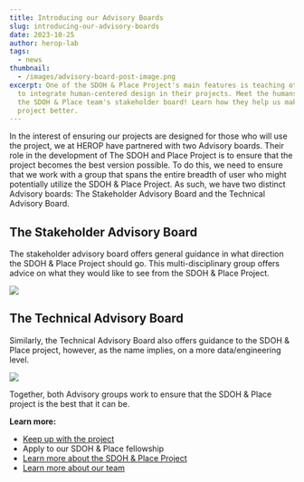 ```yaml
---
title: Introducing our Advisory Boards
slug: introducing-our-advisory-boards
date: 2023-10-25
author: herop-lab
tags:
  - news
thumbnail:
  - /images/advisory-board-post-image.png
excerpt: One of the SDOH & Place Project's main features is teaching others how
  to integrate human-centered design in their projects. Meet the humans behind
  the SDOH & Place team's stakeholder board! Learn how they help us make this
  project better.
---
```


In the interest of ensuring our projects are designed for those who will use the project, we at HEROP have partnered with two Advisory boards. Their role in the development of The SDOH and Place Project is to ensure that the project becomes the best version possible. To do this, we need to ensure that we work with a group that spans the entire breadth of user who might potentially utilize the SDOH & Place Project. As such, we have two distinct Advisory boards: The Stakeholder Advisory Board and the Technical Advisory Board.

## The Stakeholder Advisory Board

The stakeholder advisory board offers general guidance in what direction the SDOH & Place Project should go. This multi-disciplinary group offers advice on what they would like to see from the SDOH & Place Project.

![](/images/screenshot-2023-10-10-170206.png)

## The Technical Advisory Board

Similarly, the Technical Advisory Board also offers guidance to the SDOH & Place project, however, as the name implies, on a more data/engineering level.

![](/images/boop.png)

Together, both Advisory groups work to ensure that the SDOH & Place project is the best that it can be.

**Learn more:**

- [Keep up with the project](https://sdohplace.org/news)
- Apply to our SDOH & Place fellowship
- [Learn more about the SDOH & Place Project](https://sdohplace.org/news/introducing-the-sdoh-place-project)
- [Learn more about our team](https://sdohplace.org/about)
